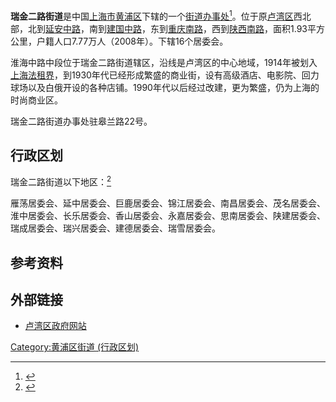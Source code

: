 {{中国乡级行政区
|景观照片文件名 = Ruijin_No.1_Road.jpg
|景观照片描述 = 瑞金一路(从长乐路口朝淮海中路口方向看) 
|汉语拼音 = 
|其他语言 = 
|其他语言名称 = 
|旧称 = 
|地名出处 = 
|位置图文件名 = 
|位置图描述 = 
|自定义图片= 
|建置时间 = 
|政府驻地 = 皋兰路6号或思南路33号
|毗邻 = 
|总面积 = 1.93平方公里
|总人口 = 
|总人口年份 = 
|户籍人口 = 7.7万
|户籍人口年份 = 2008
|常住人口 = 
|常住人口年份 = 
|人口密度 = 
|GDP = 
|GDP年份 = 
|邮政编码 = 200020
|电话区号 = 21
|官方网站 = http://rjjd.luwan.sh.cn/
|网站名称 = 
|31/01/01/023/000}}
'''瑞金二路街道'''是中国[[上海市|上海市]][[黄浦区|黄浦区]]下辖的一个[[街道办事处|街道办事处]]<ref>{{PRC admin/ref sgc|{{PRC admin/parent|31/01/01/023/000}}}}</ref>。位于原[[卢湾区|卢湾区]]西北部，北到[[延安中路_(上海)|延安中路]]，南到[[建国中路_(上海)|建国中路]]，东到[[重庆南路_(上海)|重庆南路]]，西到[[陕西南路|陕西南路]]，面积1.93平方公里，户籍人口7.77万人（2008年）。下辖16个居委会。

淮海中路中段位于瑞金二路街道辖区，沿线是卢湾区的中心地域，1914年被划入[[上海法租界|上海法租界]]，到1930年代已经形成繁盛的商业街，设有高级酒店、电影院、回力球场以及白俄开设的各种店铺。1990年代以后经过改建，更为繁盛，仍为上海的时尚商业区。

瑞金二路街道办事处驻皋兰路22号。

== 行政区划 ==
瑞金二路街道以下地区：<ref>{{PRC admin/ref sgc|31/01/01/023/000}}</ref>

雁荡居委会、延中居委会、巨鹿居委会、锦江居委会、南昌居委会、茂名居委会、淮中居委会、长乐居委会、香山居委会、永嘉居委会、思南居委会、陕建居委会、瑞成居委会、瑞兴居委会、建德居委会、瑞雪居委会。

== 参考资料 ==
{{reflist}}

== 外部链接 ==
* [https://web.archive.org/web/20090304220549/http://www.luwan.sh.cn/ 卢湾区政府网站]

{{上海市黄浦区行政区划}}
{{上海行政区划小作品}}

[[Category:黄浦区街道_(行政区划)|Category:黄浦区街道 (行政区划)]]